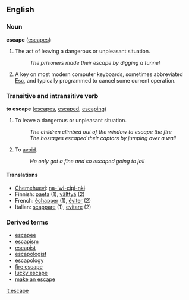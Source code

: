 ==English==
===Noun===
'''escape''' ([[escapes]])

#The act of leaving a dangerous or unpleasant situation.
#:''The prisoners made their escape by digging a tunnel''
#A key on most modern computer keyboards, sometimes abbreviated [[Esc]], and typically programmed to cancel some current operation.

<!-- don't need to say all this:
Managing to leave from an unpleasant or dangerous place or situation, e.g. a prison, a guard or kidnapper, a preying animal, a building, vehicle, cave, shaft, etc. in which one is trapped by fire, water, damage by impact, etc.
-->

===Transitive and intransitive verb===
'''to escape''' ([[escapes]], [[escaped]], [[escaping]])

#To leave a dangerous or unpleasant situation.
#:''The children climbed out of the window to escape the fire''
#:''The hostages escaped their captors by jumping over a wall''
#To [[avoid]].
#:''He only got a fine and so escaped going to jail''

====Translations====
*[[Chemehuevi]]: [[na-'wi-cipi-nkɨ]]
*Finnish: [[paeta]] (1), [[välttyä]] (2)
*French: [[échapper]] (1), [[éviter]] (2)
*Italian: [[scappare]] (1), [[evitare]] (2)

===Derived terms===
*[[escapee]]
*[[escapism]]
*[[escapist]]
*[[escapologist]]
*[[escapology]]
*[[fire escape]]
*[[lucky escape]]
*[[make an escape]]

[[it:escape]]